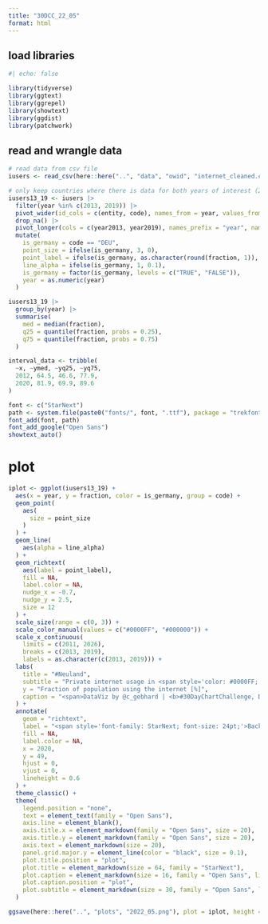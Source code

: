 ```yaml
---
title: "30DCC_22_05"
format: html
---
```


## load libraries


```r
#| echo: false

library(tidyverse)
library(ggtext)
library(ggrepel)
library(showtext)
library(ggdist)
library(patchwork)
```

## read and wrangle data
```r
# read data from csv file
iusers <- read_csv(here::here("..", "data", "owid", "internet_cleaned.csv"))

# only keep countries where there is data for both years of interest (2013 and 2019)
iusers13_19 <- iusers |> 
  filter(year %in% c(2013, 2019)) |> 
  pivot_wider(id_cols = c(entity, code), names_from = year, values_from = individuals_using_the_internet_percent_of_population, names_prefix = "year") |> 
  drop_na() |> 
  pivot_longer(cols = c(year2013, year2019), names_prefix = "year", names_to = "year", values_to = "fraction") |> 
  mutate(
    is_germany = code == "DEU",
    point_size = ifelse(is_germany, 3, 0),
    point_label = ifelse(is_germany, as.character(round(fraction, 1)), ""),
    line_alpha = ifelse(is_germany, 1, 0.1),
    is_germany = factor(is_germany, levels = c("TRUE", "FALSE")),
    year = as.numeric(year)
  )

iusers13_19 |> 
  group_by(year) |> 
  summarise(
    med = median(fraction),
    q25 = quantile(fraction, probs = 0.25),
    q75 = quantile(fraction, probs = 0.75)
  )

interval_data <- tribble(
  ~x, ~ymed, ~yq25, ~yq75,
  2012, 64.5, 46.6, 77.9,
  2020, 81.9, 69.9, 89.6
)
```

```r
font <- c("StarNext")
path <- system.file(paste0("fonts/", font, ".ttf"), package = "trekfont")
font_add(font, path)
font_add_google("Open Sans")
showtext_auto()
```


# plot

```r
iplot <- ggplot(iusers13_19) +
  aes(x = year, y = fraction, color = is_germany, group = code) +
  geom_point(
    aes(
      size = point_size
    )
  ) +
  geom_line(
    aes(alpha = line_alpha)
  ) +
  geom_richtext(
    aes(label = point_label),
    fill = NA,
    label.color = NA,
    nudge_x = -0.7,
    nudge_y = 2.5,
    size = 12
  ) +
  scale_size(range = c(0, 3)) +
  scale_color_manual(values = c("#0000FF", "#000000")) +
  scale_x_continuous(
    limits = c(2011, 2026),
    breaks = c(2013, 2019),
    labels = as.character(c(2013, 2019))) +
  labs(
    title = "#Neuland",
    subtitle = "Private internet usage in <span style='color: #0000FF;'><b>Germany</b></span> increased by 3.9% between 2013 and 2019.<br>While starting at a high level, the increase seems mediocre, when consiering the vast variety<br>of devices and servies available. Other countries made substantial improvements<br>in this period. Counted were individuals, who used the Internet in the previous 3 months <br>by any means (PC, mobile, TV, gaming,...).",
    y = "Fraction of population using the internet [%]",
    caption = "<span>DataViz by @c_gebhard | <b>#30DayChartChallenge, Day 5</b><br>Data: OurWorldInData.org/technology-adoption/, WorldBank.org"
  ) +
  annotate(
    geom = "richtext",
    label = "<span style='font-family: StarNext; font-size: 24pt;'>Background</span><br><span style='font-family: Open Sans; font-size: 24pt;'>In 2013 the former German Chancellor<br>described the internet as 'Neuland', which<br>means 'unknown territory' or <i>'terra<br>incognita'</i> in German. Yes, <i>in 2013</i>.<br>Some see this related to decades of slow<br>adoption/implementation of digital technology<br>in everyday state / civil processes.<br>Back then, the media uproar gathered<br>under the hashtag <b>#neuland</b></span>",
    fill = NA,
    label.color = NA,
    x = 2020,
    y = 49,
    hjust = 0,
    vjust = 0,
    lineheight = 0.6
  ) +
  theme_classic() +
  theme(
    legend.position = "none",
    text = element_text(family = "Open Sans"),
    axis.line = element_blank(),
    axis.title.x = element_markdown(family = "Open Sans", size = 20),
    axis.title.y = element_markdown(family = "Open Sans", size = 20),
    axis.text = element_markdown(size = 20),
    panel.grid.major.y = element_line(color = "black", size = 0.1),
    plot.title.position = "plot",
    plot.title = element_markdown(size = 64, family = "StarNext"),
    plot.caption = element_markdown(size = 16, family = "Open Sans", lineheight = 0.4),
    plot.caption.position = "plot",
    plot.subtitle = element_markdown(size = 30, family = "Open Sans", lineheight = 0.4)
  )

ggsave(here::here("..", "plots", "2022_05.png"), plot = iplot, height = 5.5, width = 5.5, dpi = "retina")

```

